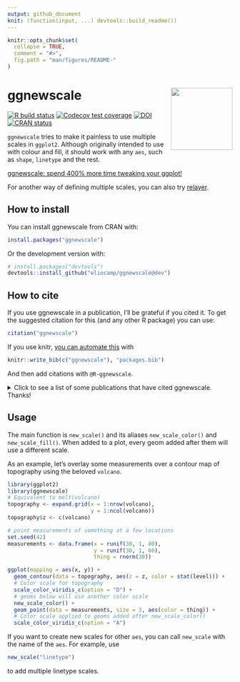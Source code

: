 ```yaml
---
output: github_document
knit: (function(input, ...) devtools::build_readme())
---
```

<!-- README.md is generated from README.Rmd. Please edit that file -->

```r
knitr::opts_chunk$set(
  collapse = TRUE,
  comment = "#>",
  fig.path = "man/figures/README-"
)
```
# ggnewscale <img src='man/figures/logo.png' align="right" height="138.5" />

<!-- badges: start -->

[![R build
status](https://github.com/eliocamp/ggnewscale/workflows/R-CMD-check/badge.svg)](https://github.com/eliocamp/ggnewscale/actions)
[![Codecov test
coverage](https://codecov.io/gh/eliocamp/ggnewscale/branch/master/graph/badge.svg)](https://app.codecov.io/gh/eliocamp/ggnewscale?branch=master)
[![DOI](https://zenodo.org/badge/161934647.svg)](https://zenodo.org/badge/latestdoi/161934647)
[![CRAN
status](http://www.r-pkg.org/badges/version/ggnewscale)](https://cran.r-project.org/package=ggnewscale)
<!-- badges: end -->

`ggnewscale` tries to make it painless to use multiple scales in `ggplot2`. Although originally intended to use with colour and fill, it should work with any `aes`, such as `shape`, `linetype` and the rest.

[ggnewscale: spend 400% more time tweaking your ggplot!](https://twitter.com/mattansb/status/1524415881920528385)

For another way of defining multiple scales, you can also try [relayer](https://github.com/clauswilke/relayer).

## How to install

You can install ggnewscale from CRAN with:

```r
install.packages("ggnewscale")
```

Or the development version with:

```r
# install.packages("devtools")
devtools::install_github("eliocamp/ggnewscale@dev")
```

## How to cite

If you use ggnewscale in a publication, I'll be grateful if you cited it. To get the suggested citation for this (and any other R package) you can use:

```r
citation("ggnewscale")
```

If you use knitr, [you can automate this](https://bookdown.org/yihui/rmarkdown-cookbook/write-bib.html) with

```r
knitr::write_bib(c("ggnewscale"), "packages.bib")
```

And then add citations with `@R-ggnewscale`.


<details>
 <summary>Click to see a list of some publications that have cited ggnewscale. Thanks!</summary>

```r
bib <- "ggnewscale-cited.bib"

RefManageR::ReadBib(bib)
```
</details>


## Usage

The main function is `new_scale()` and its aliases `new_scale_color()` and `new_scale_fill()`. When added to a plot, every geom added after them will use a different scale.

As an example, let's overlay some measurements over a contour map of topography using the beloved `volcano`. 

```r
library(ggplot2)
library(ggnewscale)
# Equivalent to melt(volcano)
topography <- expand.grid(x = 1:nrow(volcano),
                          y = 1:ncol(volcano))
topography$z <- c(volcano)

# point measurements of something at a few locations
set.seed(42)
measurements <- data.frame(x = runif(30, 1, 80),
                           y = runif(30, 1, 60),
                           thing = rnorm(30))

ggplot(mapping = aes(x, y)) +
  geom_contour(data = topography, aes(z = z, color = stat(level))) +
  # Color scale for topography
  scale_color_viridis_c(option = "D") +
  # geoms below will use another color scale
  new_scale_color() +
  geom_point(data = measurements, size = 3, aes(color = thing)) +
  # Color scale applied to geoms added after new_scale_color()
  scale_color_viridis_c(option = "A")
```


If you want to create new scales for other `aes`, you can call `new_scale` with the name of the `aes`. For example, use 

```r
new_scale("linetype")
```

to add multiple linetype scales. 
